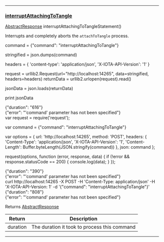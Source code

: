 
---
### [interruptAttachingToTangle](https://github.com/iotaledger/iri/blob/dev/src/main/java/com/iota/iri/service/API.java#L717)
 [AbstractResponse](/javadoc/com/iota/iri/service/dto/abstractresponse/) interruptAttachingToTangleStatement()

Interrupts and completely aborts the `attachToTangle` process.

<Tabs> 

<Tab language="Python">

<Section type="request">

command = {"command": "interruptAttachingToTangle"}

stringified = json.dumps(command)

headers = {
    'content-type': 'application/json',
    'X-IOTA-API-Version': '1'
}

request = urllib2.Request(url="http://localhost:14265", data=stringified, headers=headers)
returnData = urllib2.urlopen(request).read()

jsonData = json.loads(returnData)

print jsonData
</Section>

<Section type="response">
{"duration": "616"}
</Section>

<Section type="error">
{"error": "'command' parameter has not been specified"}
</Section>

<Tab language="NodeJS">

<Section type="request">
var request = require('request');

var command = {"command": "interruptAttachingToTangle"}

var options = {
  url: 'http://localhost:14265',
  method: 'POST',
  headers: {
    'Content-Type': 'application/json',
		'X-IOTA-API-Version': '1',
    'Content-Length': Buffer.byteLength(JSON.stringify(command))
  },
  json: command
};

request(options, function (error, response, data) {
  if (!error && response.statusCode == 200) {
    console.log(data);
  }
});
</Section>

<Section type="response">
{"duration": "390"}
</Section>

<Section type="error">
{"error": "'command' parameter has not been specified"}
</Section>

<Tab language="cURL">

<Section type="request">
curl http://localhost:14265 
-X POST 
-H 'Content-Type: application/json' 
-H 'X-IOTA-API-Version: 1' 
-d '{"command": "interruptAttachingToTangle"}'
</Section>

<Section type="response">
{"duration": "808"}
</Section>

<Section type="error">
{"error": "'command' parameter has not been specified"}
</Section>
</Tabs<





***

Returns [AbstractResponse](/javadoc/com/iota/iri/service/dto/abstractresponse/)

|Return | Description |
|--|--|
| duration | The duration it took to process this command |
***